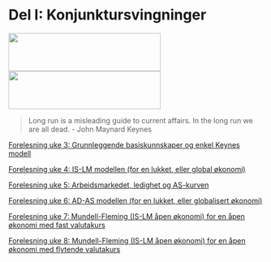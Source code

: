 # Del I: Konjunktursvingninger
<img id='grede' src="bilder/cycles.jpg" height="75px" width="300px" />
<img id='grere' src="bilder/money.jpg" height="75px" width="300px" />

> Long run is a misleading guide to current affairs. In the long run we are all dead.
- John Maynard Keynes


[Forelesning uke 3: Grunnleggende basiskunnskaper og enkel Keynes modell](presentasjoner/pres_del1_lukket.html#1)

[Forelesning uke 4: IS-LM modellen (for en lukket, eller global økonomi)](presentasjoner/pres_del1.html#21)

[Forelesning uke 5: Arbeidsmarkedet, ledighet og AS-kurven](presentasjoner/pres_del1_lukket.html#34)

[Forelesning uke 6: AD-AS modellen (for en lukket, eller globalisert økonomi)](presentasjoner/pres_del1_lukket.html#40)

[Forelesning uke 7: Mundell-Fleming (IS-LM åpen økonomi) for en åpen økonomi med fast valutakurs](presentasjoner/pres_del1_open.html#1)

[Forelesning uke 8: Mundell-Fleming (IS-LM åpen økonomi) for en åpen økonomi med flytende valutakurs](presentasjoner/pres_del1_open.html#16)


<!--
[Arbeidsmarkedet, ledighet og AS-kurven](presentasjoner/pres_del1.html#25)

[AD-AS modellen (for en lukket, eller globalisert økonomi)](presentasjoner/pres_del1.html#25)

[Mundell-Fleming (IS-LM åpen økonomi) for en åpen økonomi med fast og flytende valutakurs](presentasjoner/pres_del1.html#25)

[AD-AS for en åpen økonomi med fast og flytende valutakurs](presentasjoner/pres_del1.html#25)
-->
